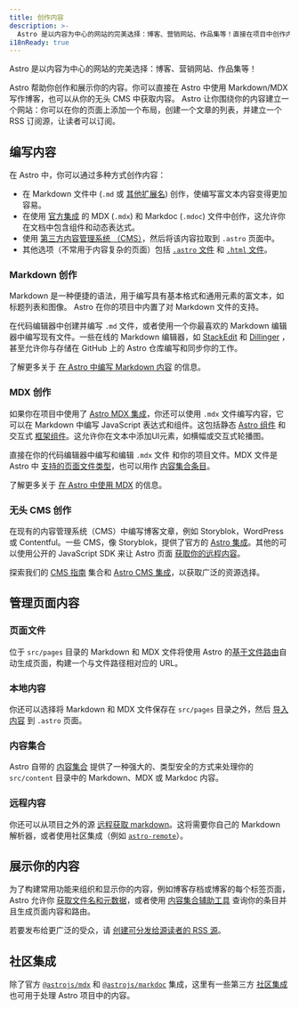 ```yaml
---
title: 创作内容
description: >-
  Astro 是以内容为中心的网站的完美选择：博客、营销网站、作品集等！直接在项目中创作内容，或选择连接你的 CMS.
i18nReady: true
---
```


Astro 是以内容为中心的网站的完美选择：博客、营销网站、作品集等！

Astro 帮助你创作和展示你的内容。你可以直接在 Astro 中使用 Markdown/MDX 写作博客，也可以从你的无头 CMS 中获取内容。 Astro 让你围绕你的内容建立一个网站：你可以在你的页面上添加一个布局，创建一个文章的列表，并建立一个 RSS 订阅源，让读者可以订阅。

## 编写内容

在 Astro 中，你可以通过多种方式创作内容：
- 在 Markdown 文件中 (`.md` 或 [其他扩展名](/zh-cn/guides/markdown-content/)) 创作，使编写富文本内容变得更加容易。
- 在使用 [官方集成](/zh-cn/guides/integrations-guide/) 的 MDX (`.mdx`) 和 Markdoc (`.mdoc`) 文件中创作，这允许你在文档中包含组件和动态表达式。
- 使用 [第三方内容管理系统 （CMS）](#无头-cms-创作)，然后将该内容拉取到 `.astro` 页面中。
- 其他选项（不常用于内容复杂的页面）包括 [`.astro` 文件](/zh-cn/basics/astro-pages/#基于文件的路由) 和 [`.html` 文件](/zh-cn/basics/astro-pages/#html-页面)。

### Markdown 创作

Markdown 是一种便捷的语法，用于编写具有基本格式和通用元素的富文本，如标题列表和图像。 Astro 在你的项目中内置了对 Markdown 文件的支持。

在代码编辑器中创建并编写 `.md` 文件，或者使用一个你最喜欢的 Markdown 编辑器中编写现有文件。一些在线的 Markdown 编辑器，如 [StackEdit](https://stackedit.io/) 和 [Dillinger](https://dillinger.io) ，甚至允许你与存储在 GitHub 上的 Astro 仓库编写和同步你的工作。

<ReadMore>了解更多关于 [在 Astro 中编写 Markdown 内容](/zh-cn/guides/markdown-content/) 的信息。</ReadMore>

### MDX 创作

如果你在项目中使用了 [Astro MDX 集成](/zh-cn/guides/integrations-guide/mdx/)，你还可以使用 `.mdx` 文件编写内容，它可以在 Markdown 中编写 JavaScript 表达式和组件。这包括静态 [Astro 组件](/zh-cn/basics/astro-components/) 和交互式 [框架组件](/zh-cn/guides/framework-components/)。这允许你在文本中添加UI元素，如横幅或交互式轮播图。

直接在你的代码编辑器中编写和编辑 `.mdx` 文件 和你的项目文件。MDX 文件是 Astro 中 [支持的页面文件类型](/zh-cn/basics/astro-pages/#支持的页面文件)，也可以用作 [内容集合条目](#内容集合)。

<ReadMore>了解更多关于 [在 Astro 中使用 MDX](/zh-cn/guides/integrations-guide/mdx/) 的信息。</ReadMore>

### 无头 CMS 创作

在现有的内容管理系统（CMS）中编写博客文章，例如 Storyblok，WordPress 或 Contentful。一些 CMS，像 Storyblok，提供了官方的 [Astro 集成](https://www.storyblok.com/mp/announcing-storyblok-astro)。其他的可以使用公开的 JavaScript SDK 来让 Astro 页面 [获取你的远程内容](/zh-cn/guides/cms/)。

<ReadMore>探索我们的 [CMS 指南](/zh-cn/guides/cms/) 集合和 [Astro CMS 集成](https://astro.build/integrations/?search=cms)，以获取广泛的资源选择。</ReadMore>

## 管理页面内容

### 页面文件

位于 `src/pages` 目录的 Markdown 和 MDX 文件将使用 Astro 的[基于文件路由](/zh-cn/guides/routing/)自动生成页面，构建一个与文件路径相对应的 URL。

### 本地内容

你还可以选择将 Markdown 和 MDX 文件保存在 `src/pages` 目录之外，然后 [导入内容](/zh-cn/guides/markdown-content/#导入-markdown) 到 `.astro` 页面。

### 内容集合

Astro 自带的 [内容集合](/zh-cn/guides/content-collections/) 提供了一种强大的、类型安全的方式来处理你的 `src/content` 目录中的 Markdown、MDX 或 Markdoc 内容。

### 远程内容

你还可以从项目之外的源 [远程获取 markdown](/zh-cn/guides/markdown-content/#fetching-remote-markdown)。这将需要你自己的 Markdown 解析器，或者使用社区集成（例如 [`astro-remote`](https://github.com/natemoo-re/astro-remote)）。

## 展示你的内容

为了构建常用功能来组织和显示你的内容，例如博客存档或博客的每个标签页面，Astro 允许你 [获取文件名和元数据](/zh-cn/reference/api-reference/#astroglob)，或者使用 [内容集合辅助工具](/zh-cn/guides/content-collections/#查询集合) 查询你的条目并且生成页面内容和路由。

若要发布给更广泛的受众，请 [创建可分发给源读者的 RSS 源](/zh-cn/guides/rss/)。

## 社区集成

除了官方 [`@astrojs/mdx`](/zh-cn/guides/integrations-guide/mdx/) 和 [`@astrojs/markdoc`](/zh-cn/guides/integrations-guide/markdoc/) 集成，这里有一些第三方 [社区集成](https://astro.build/integrations/?search=content) 也可用于处理 Astro 项目中的内容。
